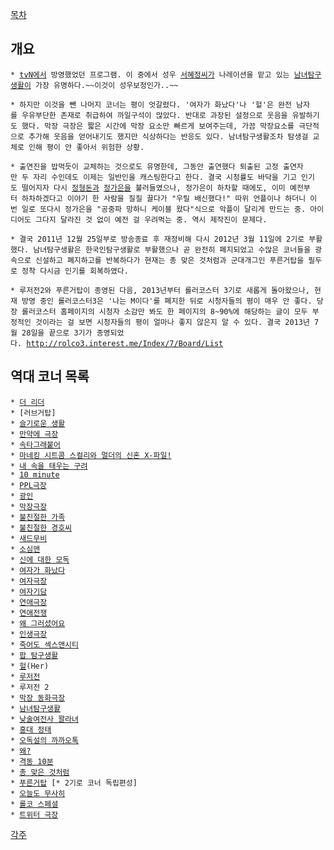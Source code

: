[[목차]]

== 개요 ==

 * [[tvN]]에서 방영했었던 프로그램. 이 중에서 성우 [[서혜정]]씨가 나레이션을 맡고 있는 [[남녀탐구생활]]이 가장 유명하다.~~이것이 성우보정인가..~~

 * 하지만 이것을 뺀 나머지 코너는 평이 엇갈렸다. '여자가 화났다'나 '헐'은 완전 남자를 우유부단한 존재로 취급하여 까일구석이 많았다. 반대로 과장된 설정으로 웃음을 유발하기도 했다. 막장 극장은 짧은 시간에 막장 요소만 빠르게 보여주는데, 가끔 막장요소를 극단적으로 추가해 웃음을 얻어내기도 했지만 식상하다는 반응도 있다. 남녀탐구생활조차 탐생걸 교체로 인해 평이 안 좋아서 위험한 상황.

 * 출연진을 밥먹듯이 교체하는 것으로도 유명한데, 그동안 출연했다 퇴출된 고정 출연자만 두 자리 수인데도 이제는 일반인을 캐스팅한다고 한다. 결국 시청률도 바닥을 기고 인기도 떨어지자 다시 [[정형돈]]과 [[정가은]]을 불러들였으나, 정가은이 하차할 때에도, 이미 예전부터 하차하겠다고 이야기 한 사람을 질질 끌다가 "우릴 배신했다!" 따위 언플이나 하더니 이번 일로 또다시 정가은을 "공중파 망하니 케이블 왔다"식으로 악플이 달리게 만드는 중. 아이디어도 그다지 달라진 것 없이 예전 걸 우려먹는 중. 역시 제작진이 문제다.

 * 결국 2011년 12월 25일부로 방송종료 후 재정비해 다시 2012년 3월 11일에 2기로 부활했다. 남녀탐구생활은 한국인탐구생활로 부활했으나 곧 완전히 폐지되었고 수많은 코너들을 광속으로 신설하고 폐지하고를 반복하다가 현재는 총 맞은 것처럼과 군대개그인 푸른거탑을 필두로 정착 다시금 인기를 회복하였다.

 * 루저전2와 푸른거탑이 종영된 다음, 2013년부터 롤러코스터 3기로 새롭게 돌아왔으나, 현재 방영 중인 롤러코스터3은 '나는 M이다'를 폐지한 뒤로 시청자들의 평이 매우 안 좋다. 당장 롤러코스터 홈페이지의 시청자 소감만 봐도 한 페이지의 8~90%에 해당하는 글이 모두 부정적인 것이라는 걸 보면 시청자들의 평이 얼마나 좋지 않은지 알 수 있다. 결국 2013년 7월 28일을 끝으로 3기가 종영되었다. http://rolco3.interest.me/Index/7/Board/List


== 역대 코너 목록 ==
 * [[더 리더]]
 * [러브거탑]
 * [[슬기로운 생활]]
 * [[만약에 극장]]
 * [[속타그래붙어]]
 * [[마네킹 시트콤 스컬리와 멀더의 신혼 X-파일!]]
 * [[내 속을 태우는 구려]]
 * [[10 minute]]
 * [[PPL극장]]
 * [[광인]]
 * [[막장극장]]
 * [[불친절한 가족]]
 * [[불친절한 경호씨]]
 * [[새드무비]]
 * [[소심맨]]
 * [[신에 대한 모독]]
 * [[여자가 화났다]]
 * [[여자극장]]
 * [[여자기담]]
 * [[연애극장]]
 * [[연애전쟁]]
 * [[왜 그러셨어요]]
 * [[인생극장]]
 * [[죽어도 섹스앤시티]] 
 * [[팝 탐구생활]]
 * [[헐]](Her)
 * [[루저전]]
 * 루저전 2
 * [[막장 동화극장]]
 * [[남녀탐구생활]]
 * [[낮술여전사 꽐라녀]]
 * [[홍대 정태]]
 * [[오독설의 까까오톡]]
 * [[왜?]]
 * [[격동 10분]]
 * [[총 맞은 것처럼]]
 * [[푸른거탑]] [* 2기로 코너 독립편성]
 * [[오늘도 무사히]]
 * [[롤코 스페셜]]
 * [[트위터 극장]]

[[각주]]
